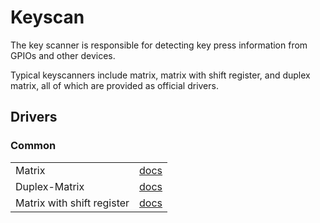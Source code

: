 # Keyscan

The key scanner is responsible for detecting key press information from GPIOs and other devices.

Typical keyscanners include matrix, matrix with shift register, and duplex matrix, all of which are provided as official drivers.

## Drivers

### Common

| | |
| --- | --- |
| Matrix | [docs](https://docs.rs/rktk-drivers-common/latest/rktk_drivers_common/keyscan/matrix/index.html) |
| Duplex-Matrix | [docs](https://docs.rs/rktk-drivers-common/latest/rktk_drivers_common/keyscan/duplex_matrix/index.html)
| Matrix with shift register | [docs](https://docs.rs/rktk-drivers-common/latest/rktk_drivers_common/keyscan/shift_register_matrix/struct.ShiftRegisterMatrix.html)
